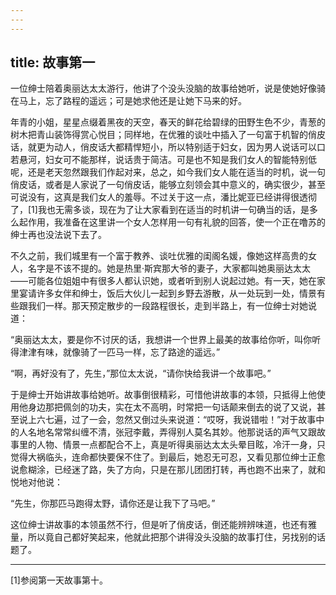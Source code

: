 ```yaml
---
---
---
```

title: 故事第一
---

一位绅士陪着奥丽达太太游行，他讲了个没头没脑的故事给她听，说是使她好像骑在马上，忘了路程的遥远；可是她求他还是让她下马来的好。



年青的小姐，星星点缀着黑夜的天空，春天的鲜花给碧绿的田野生色不少，青葱的树木把青山装饰得赏心悦目；同样地，在优雅的谈吐中插入了一句富于机智的俏皮话，就更为动人，俏皮话大都精悍短小，所以特别适于妇女，因为男人说话可以口若悬河，妇女可不能那样，说话贵于简洁。可是也不知是我们女人的智能特别低呢，还是老天忽然跟我们作起对来，总之，如今我们女人能在适当的时机，说一句俏皮话，或者是人家说了一句俏皮话，能够立刻领会其中意义的，确实很少，甚至可说没有，这真是我们女人的羞辱。不过关于这一点，潘比妮亚已经讲得很透彻了，[1]我也无需多谈，现在为了让大家看到在适当的时机讲一句确当的话，是多么起作用，我准备在这里讲一个女人怎样用一句有礼貌的回答，使一个正在噜苏的绅士再也没法说下去了。

不久之前，我们城里有一个富于教养、谈吐优雅的闺阁名媛，像她这样高贵的女人，名字是不该不提的。她是热里·斯宾那大爷的妻子，大家都叫她奥丽达太太——可能各位姐姐中有很多人都认识她，或者听到别人说起过她。有一天，她在家里宴请许多女伴和绅士，饭后大伙儿一起到乡野去游散，从一处玩到一处，情景有些跟我们一样。那天预定散步的一段路程很长，走到半路上，有一位绅士对她说道：

“奥丽达太太，要是你不讨厌的话，我想讲一个世界上最美的故事给你听，叫你听得津津有味，就像骑了一匹马一样，忘了路途的遥远。”

“啊，再好没有了，先生，”那位太太说，“请你快给我讲一个故事吧。”

于是绅士开始讲故事给她听。故事倒很精彩，可惜他讲故事的本领，只抵得上他使用他身边那把佩剑的功夫，实在太不高明，时常把一句话颠来倒去的说了又说，甚至说上六七遍，过了一会，忽然又倒过头来说道：“哎呀，我说错啦！”对于故事中的人名地名常常纠缠不清，张冠李戴，弄得别人莫名其妙。他那说话的声气又跟故事里的人物、情景一点都配合不上，真是听得奥丽达太太头晕目眩，冷汗一身，只觉得大祸临头，连命都快要保不住了。到最后，她忍无可忍，又看见那位绅士正愈说愈糊涂，已经迷了路，失了方向，只是在那儿团团打转，再也跑不出来了，就和悦地对他说：

“先生，你那匹马跑得太野，请你还是让我下了马吧。”

这位绅士讲故事的本领虽然不行，但是听了俏皮话，倒还能辨辨味道，也还有雅量，所以竟自己都好笑起来，他就此把那个讲得没头没脑的故事打住，另找别的话题了。



* * *



[1]参阅第一天故事第十。